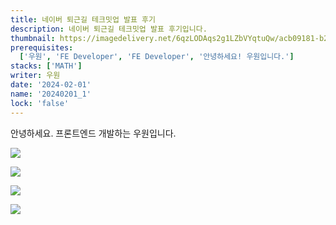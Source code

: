 ```yaml
---
title: 네이버 퇴근길 테크밋업 발표 후기
description: 네이버 퇴근길 테크밋업 발표 후기입니다.
thumbnail: https://imagedelivery.net/6qzLODAqs2g1LZbVYqtuQw/acb09181-b2b2-4e54-0614-ac95f45a2800/public
prerequisites:
  ['우원', 'FE Developer', 'FE Developer', '안녕하세요! 우원입니다.']
stacks: ['MATH']
writer: 우원
date: '2024-02-01'
name: '20240201_1'
lock: 'false'
---
```


안녕하세요. 프론트엔드 개발하는 우원입니다.

![](https://imagedelivery.net/6qzLODAqs2g1LZbVYqtuQw/7c293be5-b959-43d9-826a-6f0ff350a400/public)

![](https://imagedelivery.net/6qzLODAqs2g1LZbVYqtuQw/684b8a5f-da61-4bbb-9d8d-390aad996000/public)

![](https://imagedelivery.net/6qzLODAqs2g1LZbVYqtuQw/0c4b6bdd-a8c1-4666-535f-dec5aed1ab00/public)

![](https://imagedelivery.net/6qzLODAqs2g1LZbVYqtuQw/ce75a6b6-4c91-4d99-b941-e42776fef200/public)
